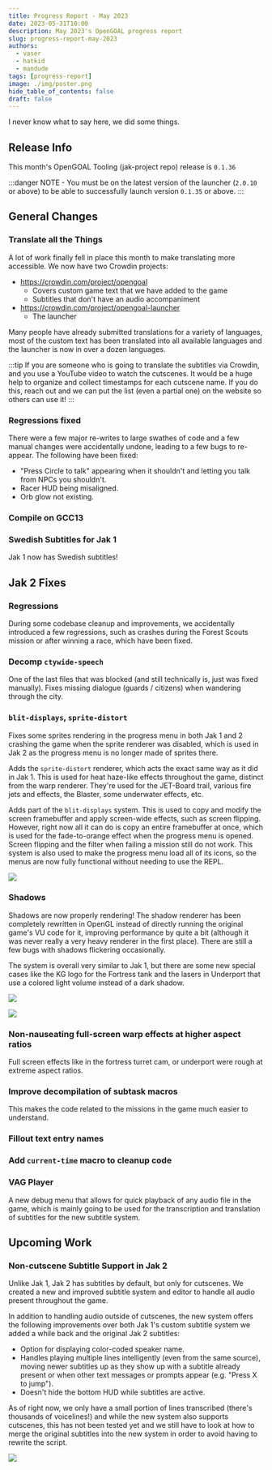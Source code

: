 ```yaml
---
title: Progress Report - May 2023
date: 2023-05-31T10:00
description: May 2023's OpenGOAL progress report
slug: progress-report-may-2023
authors:
  - vaser
  - hatkid
  - mandude
tags: [progress-report]
image: ./img/poster.png
hide_table_of_contents: false
draft: false
---
```


<head>
  <meta name="twitter:card" content="summary_large_image" />
</head>

I never know what to say here, we did some things.

<!--truncate-->

## Release Info

This month's OpenGOAL Tooling (jak-project repo) release is `0.1.36`

<div className="row markdownMarginBottom">
  <div className="col col--6">
    <LauncherDownloadLink />
  </div>
</div>

:::danger
NOTE - You must be on the latest version of the launcher (`2.0.10` or above) to be able to successfully launch version `0.1.35` or above.
:::

## General Changes

### Translate all the Things <PRLink href="https://github.com/open-goal/jak-project/pull/2613"/> <PRLink href="https://github.com/open-goal/jak-project/pull/1760"/> <PRLink href="https://github.com/open-goal/jak-project/pull/2637"/> <PRLink href="https://github.com/open-goal/jak-project/pull/2644"/>

A lot of work finally fell in place this month to make translating more accessible.  We now have two Crowdin projects:
- https://crowdin.com/project/opengoal
  - Covers custom game text that we have added to the game
  - Subtitles that don't have an audio accompaniment
- https://crowdin.com/project/opengoal-launcher
  - The launcher

Many people have already submitted translations for a variety of languages, most of the custom text has been translated into all available languages and the launcher is now in over a dozen languages.

:::tip
If you are someone who is going to translate the subtitles via Crowdin, and you use a YouTube video to watch the cutscenes. It would be a huge help to organize and collect timestamps for each cutscene name. If you do this, reach out and we can put the list (even a partial one) on the website so others can use it!
:::

### Regressions fixed

There were a few major re-writes to large swathes of code and a few manual changes were accidentally undone, leading to a few bugs to re-appear. The following have been fixed:
- "Press Circle to talk" appearing when it shouldn't and letting you talk from NPCs you shouldn't. <PRLink href="https://github.com/open-goal/jak-project/pull/2642"/>
- Racer HUD being misaligned. <PRLink href="https://github.com/open-goal/jak-project/pull/2648"/>
- Orb glow not existing. <PRLink href="https://github.com/open-goal/jak-project/pull/2650"/>

### Compile on GCC13 <PRLink href="https://github.com/open-goal/jak-project/pull/2640"/>

### Swedish Subtitles for Jak 1 <PRLink href="https://github.com/open-goal/jak-project/pull/2667"/>

Jak 1 now has Swedish subtitles!

## Jak 2 Fixes

### Regressions <PRLink href="https://github.com/open-goal/jak-project/pull/2676"/> <PRLink href="https://github.com/open-goal/jak-project/pull/2680"/>

During some codebase cleanup and improvements, we accidentally introduced a few regressions, such as crashes during the Forest Scouts mission or after winning a race, which have been fixed.

### Decomp `ctywide-speech` <PRLink href="https://github.com/open-goal/jak-project/pull/2612"/>

One of the last files that was blocked (and still technically is, just was fixed manually). Fixes missing dialogue (guards / citizens) when wandering through the city.

<ReactPlayer controls url="https://www.youtube.com/watch?v=6oDq1bPxKSE" className="blog-video"/>

### `blit-displays`, `sprite-distort` <PRLink href="https://github.com/open-goal/jak-project/pull/2616"/> <PRLink href="https://github.com/open-goal/jak-project/pull/2620"/>

Fixes some sprites rendering in the progress menu in both Jak 1 and 2 crashing the game when the sprite renderer was disabled, which is used in Jak 2 as the progress menu is no longer made of sprites there.

Adds the `sprite-distort` renderer, which acts the exact same way as it did in Jak 1. This is used for heat haze-like effects throughout the game, distinct from the warp renderer. They're used for the JET-Board trail, various fire jets and effects, the Blaster, some underwater effects, etc.

Adds part of the `blit-displays` system. This is used to copy and modify the screen framebuffer and apply screen-wide effects, such as screen flipping. However, right now all it can do is copy an entire framebuffer at once, which is used for the fade-to-orange effect when the progress menu is opened. Screen flipping and the filter when failing a mission still do not work. This system is also used to make the progress menu load all of its icons, so the menus are now fully functional without needing to use the REPL.

![](./img/blit.png)

<ReactPlayer controls url="https://youtu.be/0Tws1FSt2ys" className="blog-video"/>

### Shadows <PRLink href="https://github.com/open-goal/jak-project/pull/2632"/> <PRLink href="https://github.com/open-goal/jak-project/pull/2647"/>

Shadows are now properly rendering! The shadow renderer has been completely rewritten in OpenGL instead of directly running the original game's VU code for it, improving performance by quite a bit (although it was never really a very heavy renderer in the first place). There are still a few bugs with shadows flickering occasionally.

The system is overall very similar to Jak 1, but there are some new special cases like the KG logo for the Fortress tank and the lasers in Underport that use a colored light volume instead of a dark shadow.

![](./img/shadow-fort-turret.png)

![](./img/shadow-under-laser.png)

### Non-nauseating full-screen warp effects at higher aspect ratios <PRLink href="https://github.com/open-goal/jak-project/pull/2603"/>

Full screen effects like in the fortress turret cam, or underport were rough at extreme aspect ratios.

<!-- TODO video? -->

### Improve decompilation of subtask macros <PRLink href="https://github.com/open-goal/jak-project/pull/2654"/>

This makes the code related to the missions in the game much easier to understand.

### Fillout text entry names <PRLink href="https://github.com/open-goal/jak-project/pull/2640"/>

### Add `current-time` macro to cleanup code <PRLink href="https://github.com/open-goal/jak-project/pull/2662"/>

### VAG Player <PRLink href="https://github.com/open-goal/jak-project/pull/2664"/>

A new debug menu that allows for quick playback of any audio file in the game, which is mainly going to be used for the transcription and translation of subtitles for the new subtitle system.

<ReactPlayer controls url="https://youtu.be/og3uIeO6O-I" className="blog-video"/>

## Upcoming Work

### Non-cutscene Subtitle Support in Jak 2 <PRLink href="https://github.com/open-goal/jak-project/pull/2672"/>

Unlike Jak 1, Jak 2 has subtitles by default, but only for cutscenes. We created a new and improved subtitle system and editor to handle all audio present throughout the game.

In addition to handling audio outside of cutscenes, the new system offers the following improvements over both Jak 1's custom subtitle system we added a while back and the original Jak 2 subtitles:

- Option for displaying color-coded speaker name.
- Handles playing multiple lines intelligently (even from the same source), moving newer subtitles up as they show up with a subtitle already present or when other text messages or prompts appear (e.g. "Press X to jump").
- Doesn't hide the bottom HUD while subtitles are active.

As of right now, we only have a small portion of lines transcribed (there's thousands of voicelines!) and while the new system also supports cutscenes, this has not been tested yet and we still have to look at how to merge the original subtitles into the new system in order to avoid having to rewrite the script.

<ReactPlayer controls url="https://www.youtube.com/watch?v=cLIwkdJm8BQ" className="blog-video"/>

![](./img/subtitles.png)
